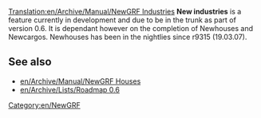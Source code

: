 [[Translation:en/Archive/Manual/NewGRF Industries]]
'''New industries''' is a feature currently in development and due to be in the trunk as part of version 0.6. It is dependant however on the completion of Newhouses and Newcargos. Newhouses has been in the nightlies since r9315 (19.03.07).

==See also==
*[[en/Archive/Manual/NewGRF Houses]]
*[[en/Archive/Lists/Roadmap 0.6]]

[[Category:en/NewGRF]]